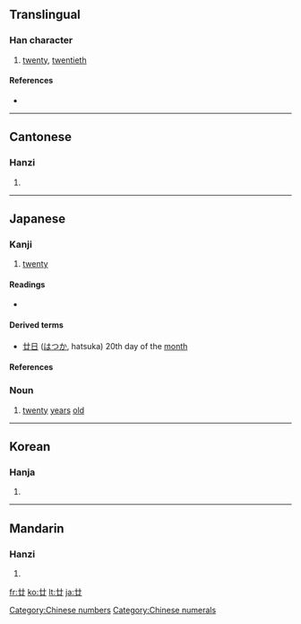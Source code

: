 {{also|廾}}
==Translingual==

===Han character===
{{Han char|rn=55|rad=廾|as=01|sn=4|four=4477<sub>0</sub>|canj=廿 (T)}}

# [[twenty]], [[twentieth]]

====References====
* {{Han ref|kx=0353.100|dkj=09586|dj=0668.090|hdz=10059.020|uh=5EFF|ud=24319|bh=A4DC|bd=42204}}

[[Category:Chinese numbers]]
[[Category:Chinese numerals]]

----

==Cantonese==

===Hanzi===
{{yue-hanzi|jyut=|y=nim6, ye6}}

# {{defn|Cantonese}}

----

==Japanese==

===Kanji===
{{ja-kanji|grade=n|rs=廾01}}

# [[twenty]]

====Readings====
* {{ja-readings|on=[[じゅう]] (jū), [[にゅう]] (nyū)|kun=[[にじゅう]] (nijuu)|nanori=[[はつ]], (hatsu)}}

====Derived terms====
* [[廿日]] ([[はつか]], hatsuka) 20th day of the [[month]]

====References====
{{ja-kref
|jis= 467B
|ku= 3891
|shift= 93F9
|euc= C6FB
|freq= ''not ranked''
|nelson= 1550
|newnelson= 1662
|halpern= 3449
|kld= ''not listed''
|heisig=	1190
|tuttle= 0a4.36
}}

===Noun===
{{ja-noun|k|hira=はたち|rom=hatachi|hidx=はたち}}

# [[twenty]] [[years]] [[old]] {{archaic|lang=ja|skey=はたち}}

----

==Korean==

===Hanja===
{{ko-hanja|hangeul=입|rv=ip|mr=ip}}

# {{defn|Korean}}

----

==Mandarin==

===Hanzi===
{{cmn-hanzi|pin=[[niàn]] ([[nian4]]), [[pán]] ([[pan2]])|wg=nien<sup>4</sup>, p'an<sup>2</sup>}}

# {{defn|Mandarin}}

[[fr:廿]]
[[ko:廿]]
[[lt:廿]]
[[ja:廿]]